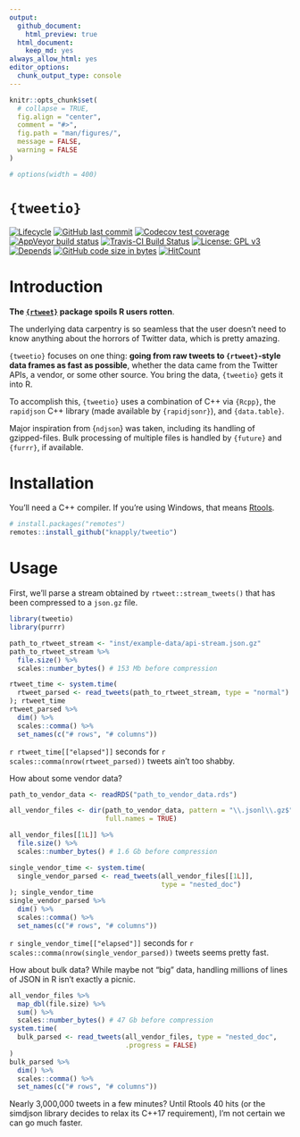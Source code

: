 ```yaml
---
output:
  github_document:
    html_preview: true
  html_document:
    keep_md: yes
always_allow_html: yes
editor_options: 
  chunk_output_type: console
---
```




<!-- README.Rmd generates README.md. -->

```r
knitr::opts_chunk$set(
  # collapse = TRUE,
  fig.align = "center",
  comment = "#>",
  fig.path = "man/figures/",
  message = FALSE,
  warning = FALSE
)

# options(width = 400)
```


# `{tweetio}`

<!-- badges: start -->
[![Lifecycle](https://img.shields.io/badge/lifecycle-experimental-orange.svg)](https://www.tidyverse.org/lifecycle/#experimental)
[![GitHub last commit](https://img.shields.io/github/last-commit/knapply/tweetio.svg)](https://github.com/knapply/tweetio/commits/master)
[![Codecov test coverage](https://codecov.io/gh/knapply/tweetio/branch/master/graph/badge.svg)](https://codecov.io/gh/knapply/tweetio?branch=master)
[![AppVeyor build status](https://ci.appveyor.com/api/projects/status/github/knapply/tweetio?branch=master&svg=true)](https://ci.appveyor.com/project/knapply/tweetio)
[![Travis-CI Build Status](https://travis-ci.org/knapply/tweetio.svg?branch=master)](https://travis-ci.org/knapply/tweetio)
[![License: GPL v3](https://img.shields.io/badge/License-GPLv3-blue.svg)](https://www.gnu.org/licenses/gpl-3.0)
[![Depends](https://img.shields.io/badge/Depends-GNU_R>=3.6-blue.svg)](https://www.r-project.org/)
[![GitHub code size in bytes](https://img.shields.io/github/languages/code-size/knapply/tweetio.svg)](https://github.com/knapply/tweetio)
[![HitCount](http://hits.dwyl.io/knapply/tweetio.svg)](http://hits.dwyl.io/knapply/tweetio)
<!-- badges: end -->


# Introduction

__The [`{rtweet}`](https://rtweet.info/) package spoils R users rotten__.

The underlying data carpentry is so seamless that the user doesn't need to know anything about the horrors of Twitter data, which is pretty amazing.

`{tweetio}` focuses on one thing: __going from raw tweets to `{rtweet}`-style data frames as fast as possible__, whether the data came from the Twitter APIs, a vendor, or some other source. You bring the data, `{tweetio}` gets it into R.

To accomplish this, `{tweetio}` uses a combination of C++ via `{Rcpp}`, the `rapidjson` C++ library (made available by `{rapidjsonr}`), and `{data.table}`.

Major inspiration from {`ndjson`} was taken, including its handling of gzipped-files. Bulk processing of multiple files is handled by `{future}` and `{furrr}`, if available.


# Installation

You'll need a C++ compiler. If you're using Windows, that means [Rtools](https://cran.r-project.org/bin/windows/Rtools/).

```r
# install.packages("remotes")
remotes::install_github("knapply/tweetio")
```

# Usage

First, we'll parse a stream obtained by `rtweet::stream_tweets()` that has been compressed to a `json.gz` file.

```r
library(tweetio)
library(purrr)

path_to_rtweet_stream <- "inst/example-data/api-stream.json.gz"
path_to_rtweet_stream %>%
  file.size() %>% 
  scales::number_bytes() # 153 Mb before compression
```


```r
rtweet_time <- system.time(
  rtweet_parsed <- read_tweets(path_to_rtweet_stream, type = "normal")
); rtweet_time
rtweet_parsed %>% 
  dim() %>% 
  scales::comma() %>% 
  set_names(c("# rows", "# columns"))
```

`r rtweet_time[["elapsed"]]` seconds for `r scales::comma(nrow(rtweet_parsed))` tweets ain't too shabby.


How about some vendor data?

```r
path_to_vendor_data <- readRDS("path_to_vendor_data.rds")

all_vendor_files <- dir(path_to_vendor_data, pattern = "\\.jsonl\\.gz$",
                        full.names = TRUE)

all_vendor_files[[1L]] %>% 
  file.size() %>% 
  scales::number_bytes() # 1.6 Gb before compression
```

```r
single_vendor_time <- system.time(
  single_vendor_parsed <- read_tweets(all_vendor_files[[1L]], 
                                      type = "nested_doc")
); single_vendor_time
single_vendor_parsed %>% 
  dim() %>% 
  scales::comma() %>% 
  set_names(c("# rows", "# columns"))
```


`r single_vendor_time[["elapsed"]]` seconds for `r scales::comma(nrow(single_vendor_parsed))` tweets seems pretty fast.


How about bulk data? While maybe not "big" data, handling millions of lines of JSON in R isn't exactly a picnic.

```r
all_vendor_files %>% 
  map_dbl(file.size) %>% 
  sum() %>% 
  scales::number_bytes() # 47 Gb before compression
system.time(
  bulk_parsed <- read_tweets(all_vendor_files, type = "nested_doc", 
                             .progress = FALSE)
)
bulk_parsed %>% 
  dim() %>% 
  scales::comma() %>% 
  set_names(c("# rows", "# columns"))
```

Nearly 3,000,000 tweets in a few minutes? Until Rtools 40 hits (or the simdjson library decides to relax its C++17 requirement), I'm not certain we can go much faster.



